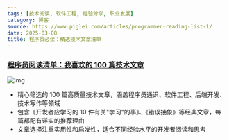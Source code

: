 ```yaml
---
tags: [技术阅读, 软件工程, 经验分享, 职业发展]
category: 博客
source: https://www.piglei.com/articles/programmer-reading-list-1/
date: 2025-03-08
title: 程序员必读：精选技术文章清单
---
```


### [程序员阅读清单：我喜欢的 100 篇技术文章](https://www.piglei.com/articles/programmer-reading-list-1/)

![img](https://img.mengpeng.tech/i/2025/03/08/67cc4e06aabd9.webp)


- 精心筛选的 100 篇高质量技术文章，涵盖程序员通识、软件工程、后端开发、技术写作等领域
- 包含《开发者应学习的 10 件有关"学习"的事》、《错误抽象》等经典文章，每篇都配有详实的推荐理由
- 文章选择注重实用性和启发性，适合不同经验水平的开发者阅读和思考 